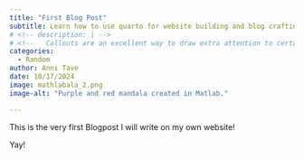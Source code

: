 ```yaml
---
title: "First Blog Post"
subtitle: Learn how to use quarto for website building and blog crafting
# <!-- description: | -->
# <!--   Callouts are an excellent way to draw extra attention to certain concepts, or to more clearly indicate that certain content is supplemental or applicable to only some scenarios. -->
categories:
  - Random
author: Anni Tave
date: 10/17/2024
image: mathlabala_2.png
image-alt: "Purple and red mandala created in Matlab."

---
```


This is the very first Blogpost I will write on my own website! 

Yay!